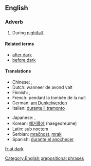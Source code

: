 ==English==

===Adverb===
{{head|en|adverb|head=[[at]] [[dark]]}}

# During [[nightfall]].

====Related terms====
* [[after dark]]
* [[before dark]]

====Translations====
{{trans-top|during nightfall}}
* Chinese: {{t|zh|在黃昏}}, {{t|zh|在黄昏|tr=zaihuang hun}}
* Dutch: wanneer de avond valt
* Finnish: {{t-|fi|illansuussa}}, {{t-|fi|iltahämärissä}}
* French: pendant la tombée de la nuit
* German: [[am Dunkelwerden]]
* Italian: [[durante il tramonto]]
{{trans-mid}}
* Japanese: {{t+|ja|日暮れ|tr=ひぐれ, higure}}, {{t-|ja|暮れに|tr=ゆうくれに, yūgure ni}}
* Korean: [[해거름에]] (haegeoreume)
* Latin: [[sub noctem]]
* Serbian: [[mračnost]], [[mrak]]
* Spanish: [[durante el anochecer]]
{{trans-bottom}}

[[Category:English prepositional phrases]]
[[fr:at dark]]